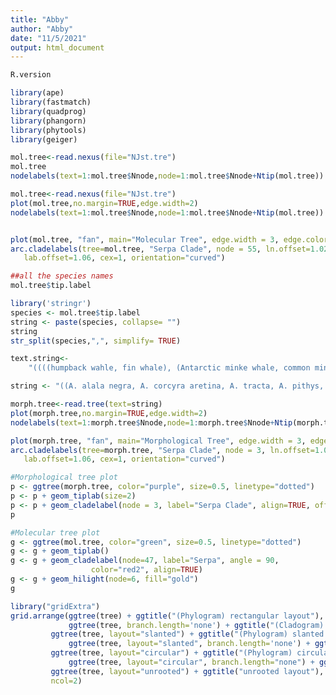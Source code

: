 ```yaml
---
title: "Abby"
author: "Abby"
date: "11/5/2021"
output: html_document
---
```


```r
R.version
```

```r
library(ape)
library(fastmatch)
library(quadprog)
library(phangorn)
library(phytools)
library(geiger)
```

```r
mol.tree<-read.nexus(file="NJst.tre")
mol.tree
nodelabels(text=1:mol.tree$Nnode,node=1:mol.tree$Nnode+Ntip(mol.tree))
```

```r
mol.tree<-read.nexus(file="NJst.tre")
plot(mol.tree,no.margin=TRUE,edge.width=2)
nodelabels(text=1:mol.tree$Nnode,node=1:mol.tree$Nnode+Ntip(mol.tree))


plot(mol.tree, "fan", main="Molecular Tree", edge.width = 3, edge.color = "pink", show.tip.label = FALSE)
arc.cladelabels(tree=mol.tree, "Serpa Clade", node = 55, ln.offset=1.02,
   lab.offset=1.06, cex=1, orientation="curved")
```

```r
##all the species names 
mol.tree$tip.label
```

```r
library('stringr') 
species <- mol.tree$tip.label
string <- paste(species, collapse= "")
string
str_split(species,",", simplify= TRUE)

```

```r
text.string<-
    "((((humpback wahle, fin whale), (Antarctic minke whale, common minke whale)), bowhead whale), sperm whale);"
```

```r
string <- "((A. alala negra, A. corcyra aretina, A. tracta, A. pithys, A. donysa donysa), ((A. serpacelerio, A. seriphiaaquillia, A. seriphiatherasia), (A. melonaleucocoma, A. salmoneus colada, A. cythereacytherea, A. cythereadaguana, A. epioneagilla, A. etheldaethelda, A. thessaliathessalia, A. iphicleolathessalita, A. iphiclusiphiclus, A. shuara, A. plesaurephliassa, A. basiloides, A. atticaattica, A. leucerioides, A. saundersiisaundersii, A. boreasboreas, A. rothschildi, A. sichaeus, A. cocalacocala, A. leucophthalmairminella, A. irminatumida, A. pollina, A. lycoriaslara, A. lycoriasspruceana, A. erotia erotia, A. mesentina, A. phylaca pseudaethalia, A. capucinus capucinus, A. heraclea heraclea, A. naxia naxia, A. justina valentina, A. olynthia, A. jordani, A. zinazina, A. zinairma, A. delinita delinita, A. boeotia boeotia, A. maleaaethalia)));"

morph.tree<-read.tree(text=string)
plot(morph.tree,no.margin=TRUE,edge.width=2)
nodelabels(text=1:morph.tree$Nnode,node=1:morph.tree$Nnode+Ntip(morph.tree))

plot(morph.tree, "fan", main="Morphological Tree", edge.width = 3, edge.color = "pink", show.tip.label = FALSE)
arc.cladelabels(tree=morph.tree, "Serpa Clade", node = 3, ln.offset=1.02,
   lab.offset=1.06, cex=1, orientation="curved")
```
```r
#Morphological tree plot
p <- ggtree(morph.tree, color="purple", size=0.5, linetype="dotted")
p <- p + geom_tiplab(size=2)
p <- p + geom_cladelabel(node = 3, label="Serpa Clade", align=TRUE, offset=1, angle=90) 
p
```

```r
#Molecular tree plot 
g <- ggtree(mol.tree, color="green", size=0.5, linetype="dotted")
g <- g + geom_tiplab() 
g <- g + geom_cladelabel(node=47, label="Serpa", angle = 90, 
                  color="red2", align=TRUE) 
g <- g + geom_hilight(node=6, fill="gold")
g
```



```r
library("gridExtra")
grid.arrange(ggtree(tree) + ggtitle("(Phylogram) rectangular layout"),
             ggtree(tree, branch.length='none') + ggtitle("(Cladogram) rectangular layout"),
         ggtree(tree, layout="slanted") + ggtitle("(Phylogram) slanted layout"),
             ggtree(tree, layout="slanted", branch.length='none') + ggtitle("(Cladogram) slanted layout"),
         ggtree(tree, layout="circular") + ggtitle("(Phylogram) circular layout"),
             ggtree(tree, layout="circular", branch.length="none") + ggtitle("(Cladogram) circular layout"),
         ggtree(tree, layout="unrooted") + ggtitle("unrooted layout"),
         ncol=2)
```

